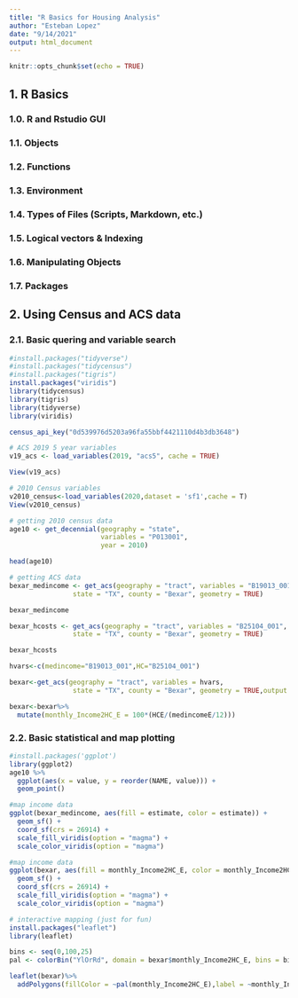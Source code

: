 ```yaml
---
title: "R Basics for Housing Analysis"
author: "Esteban Lopez"
date: "9/14/2021"
output: html_document
---
```


```r
knitr::opts_chunk$set(echo = TRUE)
```

## 1. R Basics

### 1.0. R and Rstudio GUI

### 1.1. Objects

### 1.2. Functions

### 1.3. Environment

### 1.4. Types of Files (Scripts, Markdown, etc.)

### 1.5. Logical vectors & Indexing

### 1.6. Manipulating Objects

### 1.7. Packages



## 2. Using Census and ACS data

### 2.1. Basic quering and variable search
```r
#install.packages("tidyverse")
#install.packages("tidycensus")
#install.packages("tigris")
install.packages("viridis")
library(tidycensus)
library(tigris)
library(tidyverse)
library(viridis)

census_api_key("0d539976d5203a96fa55bbf4421110d4b3db3648")
```


```r
# ACS 2019 5 year variables
v19_acs <- load_variables(2019, "acs5", cache = TRUE)

View(v19_acs)

# 2010 Census variables
v2010_census<-load_variables(2020,dataset = 'sf1',cache = T)
View(v2010_census)
```


```r
# getting 2010 census data
age10 <- get_decennial(geography = "state", 
                       variables = "P013001", 
                       year = 2010)

head(age10)
```


```r
# getting ACS data
bexar_medincome <- get_acs(geography = "tract", variables = "B19013_001",
                state = "TX", county = "Bexar", geometry = TRUE)

bexar_medincome
```

```r
bexar_hcosts <- get_acs(geography = "tract", variables = "B25104_001",
                state = "TX", county = "Bexar", geometry = TRUE)

bexar_hcosts

```


```r
hvars<-c(medincome="B19013_001",HC="B25104_001")

bexar<-get_acs(geography = "tract", variables = hvars,
                state = "TX", county = "Bexar", geometry = TRUE,output = 'wide')

bexar<-bexar%>%
  mutate(monthly_Income2HC_E = 100*(HCE/(medincomeE/12)))
```


### 2.2. Basic statistical and map plotting

```r
#install.packages('ggplot')
library(ggplot2)
age10 %>%
  ggplot(aes(x = value, y = reorder(NAME, value))) + 
  geom_point()
```



```r
#map income data
ggplot(bexar_medincome, aes(fill = estimate, color = estimate)) +
  geom_sf() +
  coord_sf(crs = 26914) +
  scale_fill_viridis(option = "magma") +
  scale_color_viridis(option = "magma")
```


```r
#map income data
ggplot(bexar, aes(fill = monthly_Income2HC_E, color = monthly_Income2HC_E)) +
  geom_sf() +
  coord_sf(crs = 26914) +
  scale_fill_viridis(option = "magma") +
  scale_color_viridis(option = "magma")
```


```r
# interactive mapping (just for fun)
install.packages("leaflet")
library(leaflet)

bins <- seq(0,100,25)
pal <- colorBin("YlOrRd", domain = bexar$monthly_Income2HC_E, bins = bins)

leaflet(bexar)%>%
  addPolygons(fillColor = ~pal(monthly_Income2HC_E),label = ~monthly_Income2HC_E,color='white',fillOpacity = 0.9)


```



